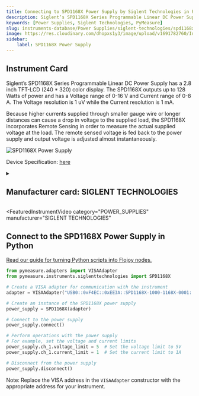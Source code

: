 ```yaml
---
title: Connecting to SPD1168X Power Supply by Siglent Technologies in Python
description: Siglent’s SPD1168X Series Programmable Linear DC Power Supply has a 2.8 inch TFT-LCD (240 * 320) color display. The SPD1168X outputs up to 128 Watts of power and has a Voltage range of 0-16 V and Current range of 0-8 A. The Voltage resolution is 1 uV while the Current resolution is 1 mA.  Because higher currents supplied through smaller gauge wire or longer distances can cause a drop in voltage to the supplied load, the SPD1168X incorporates Remote Sensing in order to measure the actual supplied voltage at the load. The remote sensed voltage is fed back to the power supply and output voltage is adjusted almost instantaneously.
keywords: [Power Supplies, Siglent Technologies, PyMeasure] 
slug: instruments-database/Power Supplies/siglent-technologies/spd1168x-power-supply 
image: https://res.cloudinary.com/dhopxs1y3/image/upload/v1691782760/Instruments/Power%20Supplies/SPD1168X-Power-Supply/SPD1168X-Power-Supply.jpg
sidebar:
    label: SPD1168X Power Supply 
---
```



## Instrument Card

Siglent’s SPD1168X Series Programmable Linear DC Power Supply has a 2.8 inch TFT-LCD (240 * 320) color display. The SPD1168X outputs up to 128 Watts of power and has a Voltage range of 0-16 V and Current range of 0-8 A. The Voltage resolution is 1 uV while the Current resolution is 1 mA.

Because higher currents supplied through smaller gauge wire or longer distances can cause a drop in voltage to the supplied load, the SPD1168X incorporates Remote Sensing in order to measure the actual supplied voltage at the load. The remote sensed voltage is fed back to the power supply and output voltage is adjusted almost instantaneously.

![SPD1168X Power Supply](https://res.cloudinary.com/dhopxs1y3/image/upload/v1691782760/Instruments/Power%20Supplies/SPD1168X-Power-Supply/SPD1168X-Power-Supply.jpg)

Device Specification: [here](https://www.electrokit.com/uploads/productfile/41016/SPD1168X_DataSheet_DS0501X-E01A.pdf)

<details style={{ marginTop: "15px"}}>
<summary><h2 style={{display:'inline'}}>Manufacturer card: SIGLENT TECHNOLOGIES</h2></summary>

![SIGLENT TECHNOLOGIES](https://res.cloudinary.com/dhopxs1y3/image/upload/v1692126014/Instruments/Vendor%20Logos/Siglent.png)

**iglent** is a China-based manufacturer specializing in electronic test & measurement instruments. Siglent founders began a preliminary study of digital oscilloscopes in 2002. It founded in 2007, and now Siglent has extended its product line to include digital oscilloscopes, function / arbitrary waveform generators, RF generators，digital multi-meters, DC power supplies, spectrum analyzers, spectrum & vector network analyzers, isolated handheld oscilloscopes, DC electronic loads and other general test instruments.Siglent also manufactured entry-level products for Lecroy.

- Headquarters: Shenzhen, China
- Yearly Revenue (millions, USD): 57
- Vendor Website: [here](https://siglentna.com/)

</details>


<FeaturedInstrumentVideo
  category="POWER_SUPPLIES"
  manufacturer="SIGLENT TECHNOLOGIES"
></FeaturedInstrumentVideo>

## Connect to the SPD1168X Power Supply in Python

[Read our guide for turning Python scripts into Flojoy nodes.](https://docs.flojoy.ai/contribution/blocks/custom-flojoy-block/)



<Tabs>
<TabItem value="Flojoy" label="Flojoy" className="flojoy-instrument-tabs">

<NodeCardCollection category="POWER_SUPPLIES" manufacturer="Siglent Technologies"></NodeCardCollection>

</TabItem>
<TabItem value="PyMeasure" label="PyMeasure">

```python
from pymeasure.adapters import VISAAdapter
from pymeasure.instruments.siglenttechnologies import SPD1168X

# Create a VISA adapter for communication with the instrument
adapter = VISAAdapter("USB0::0xF4EC::0xEE3A::SPD1168X-1000-1168X-0001::0::INSTR")

# Create an instance of the SPD1168X power supply
power_supply = SPD1168X(adapter)

# Connect to the power supply
power_supply.connect()

# Perform operations with the power supply
# For example, set the voltage and current limits
power_supply.ch_1.voltage_limit = 5  # Set the voltage limit to 5V
power_supply.ch_1.current_limit = 1  # Set the current limit to 1A

# Disconnect from the power supply
power_supply.disconnect()
```

Note: Replace the VISA address in the `VISAAdapter` constructor with the appropriate address for your instrument.

</TabItem>
</Tabs>